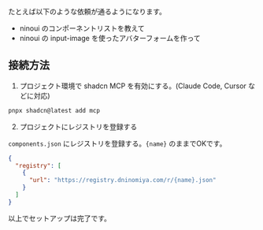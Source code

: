 たとえば以下のような依頼が通るようになります。

- ninoui のコンポーネントリストを教えて
- ninoui の input-image を使ったアバターフォームを作って

## 接続方法

1. プロジェクト環境で shadcn MCP を有効にする。(Claude Code, Cursor などに対応)

```bash
pnpx shadcn@latest add mcp
```

2. プロジェクトにレジストリを登録する

`components.json` にレジストリを登録する。`{name}` のままでOKです。

```json
{
  "registry": [
    {
      "url": "https://registry.dninomiya.com/r/{name}.json"
    }
  ]
}
```

以上でセットアップは完了です。